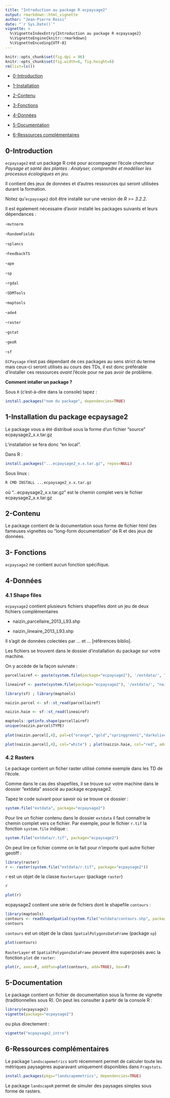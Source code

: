 ```yaml
---
title: "Introduction au package R ecpaysage2"
output: rmarkdown::html_vignette
author: "Jean-Pierre Rossi"
date: "`r Sys.Date()`"
vignette: >
  %\VignetteIndexEntry{Introduction au package R ecpaysage2}
  %\VignetteEngine{knitr::rmarkdown}
  %\VignetteEncoding{UTF-8}
---
```


```r
knitr::opts_chunk$set(fig.dpi = 96)
knitr::opts_chunk$set(fig.width=6, fig.height=6) 
rm(list=ls())
```


- [0-Introduction](#intro)

- [1-Installation](#install)

- [2-Contenu](#contenu)

- [3-Fonctions](#fonctions)

- [4-Données](#données)

- [5-Documentation](#documentation)

- [6-Ressources complémentaires](#ressources)

## 0-Introduction {#intro}

`ecpaysage2` est un package R créé pour accompagner l'école chercheur *Paysage et santé des plantes : Analyser, comprendre et modéliser les processus écologiques en jeu*.

Il contient des jeux de données et d'autres ressources qui seront utilisées durant la formation.

Notez qu'`ecpaysage2` doit être installé sur une version de *R >= 3.2.2*.

Il est également nécessaire d'avoir installé les packages suivants et leurs dépendances :

-`mvtnorm`

-`RandomFields`

-`splancs`

-`FeedbackTS`

-`ape`

-`sp`

-`rgdal`

-`SDMTools`

-`maptools`

-`ade4`

-`raster`

-`gstat`

-`geoR`

-`sf`

`ECPaysage` n'est pas dépendant de ces packages au sens strict du terme mais ceux-ci seront utilisés au cours des TDs, il est donc préférable d'installer ces ressources *avant* l'école pour ne pas avoir de problème.

**Comment intaller un package ?**

Sous `R` (c'est-à-dire dans la console) tapez :

```r
install.packages("nom du package", dependencies=TRUE)
```

## 1-Installation du package ecpaysage2 {#install}

Le package vous a été distribué sous la forme d'un fichier "source" ecpaysage2_x.x.tar.gz

L'installation se fera donc "en local".

Dans R :

```r
install.packages("...ecpaysage2_x.x.tar.gz", repos=NULL)
```

Sous linux :

```bash
R CMD INSTALL ...ecpaysage2_x.x.tar.gz 
```


où "...ecpaysage2_x.x.tar.gz" est le chemin complet vers le fichier ecpaysage2_x.x.tar.gz

## 2-Contenu {#contenu}

Le package contient de la documentation sous forme de fichier html (les fameuses vignettes ou "long-form documentation" de R et des jeux de données.

## 3- Fonctions {#fonctions}
`ecpaysage2` ne contient aucun fonction spécifique.

## 4-Données {#données}

### 4.1 Shape files

`ecpaysage2` contient plusieurs fichiers shapefiles dont un jeu de deux fichiers complémentaires 

- naizin_parcellaire_2013_L93.shp

- naizin_lineaire_2013_L93.shp

Il s'agit de données colectées par ... et ... [références biblio].

Les fichiers se trouvent dans le dossier d'installation du package sur votre machine.

On y accède de la façon suivnate :

```r

parcellairef <- paste(system.file(package="ecpaysage2"), '/extdata/', "naizin_parcellaire_2013_L93.shp", sep='')

lineairef <- paste(system.file(package="ecpaysage2"), '/extdata/', "naizin_lineaire_2013_L93.shp", sep='')

library(sf) ; library(maptools)

naizin.parcel <- sf::st_read(parcellairef)

naizin.haie <- sf::st_read(lineairef)

maptools::getinfo.shape(parcellairef)
unique(naizin.parcel$TYPE)
  
plot(naizin.parcel[,4], pal=c("orange","gold","springgreen1","darkolivegreen1", "darkviolet","brown1","snow","forestgreen","darkgrey","cadetblue1"), main="Type d'occupation du sol")

```

```r
plot(naizin.parcel[,4], col="white") ; plot(naizin.haie, col="red", add=T, type="l", main="")
```

### 4.2 Rasters

Le package contient un ficher raster utilisé comme exemple dans les TD de l'école.

Comme dans le cas des shapefiles, il se trouve sur votre machine dans le dossier "extdata" associé au package ecpaysage2.

Tapez le code suivant pour savoir où se trouve ce dossier :

```r
system.file("extdata", package="ecpaysage2")
```


Pour lire un fichier contenu dans le dossier `extdata` il faut connaître le chemin complet vers ce fichier. Par exemple, pour le fichier `r.tif` la fonction `system.file` indique :

```r
system.file("extdata/r.tif", package="ecpaysage2")
```

On peut lire ce fichier comme on le fait pour n'importe quel autre fichier geotiff :

```r
library(raster)
r <- raster(system.file("extdata/r.tif", package="ecpaysage2")) 
```

`r` est un objet de la classe `RasterLayer` (package `raster`)

```r
r
```

```r
plot(r)
```

ecpaysage2 contient une série de fichiers dont le shapefile `contours` :

```r
library(maptools)
contours <- readShapeSpatial(system.file("extdata/contours.shp", package="ecpaysage2"))
contours
```

`contours` est un objet de la class `SpatialPolygonsDataFrame` (package `sp`)
  
```r
plot(contours)
```

`RasterLayer` et `SpatialPolygonsDataFrame` peuvent être superposés avec la fonction `plot` de `raster`:
 
```r
plot(r, axes=F, addfun=plot(contours, add=TRUE), box=F) 
```

## 5-Documentation {#documentation}

Le package contient un fichier de documentation sous la forme de vignette (traditionnelles sous R). On peut les consulter à partir de la console R :

```r
library(ecpaysage2)
vignette(package="ecpaysage2")
```

ou plus directement :

```r
vignette("ecpaysage2_intro") 
```

## 6-Ressources complémentaires {#ressources} 

Le package `landscapemetrics` sorti récemment permet de calculer toute les métriques paysagères auparavant uniquement disponibles dans `Fragstats`.

```r
install.packages(pkgs="landscapemetrics", dependencies=TRUE)
```

Le package `landscapeR` permet de simuler des paysages simples sous forme de rasters.






